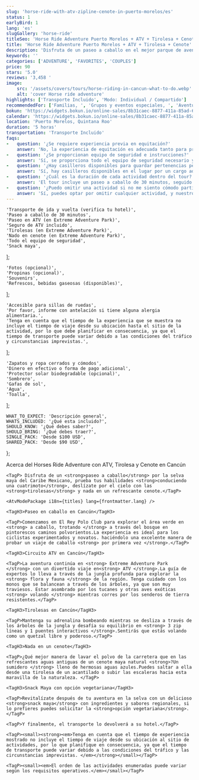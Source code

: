 ```yaml
---
slug: 'horse-ride-with-atv-zipline-cenote-in-puerto-morelos/es'
status: 1
earlyBird: 1
lang: 'es'
slugGallery: 'horse-ride'
titleSeo: 'Horse Ride Adventure Puerto Morelos + ATV + Tirolesa + Cenote'
title: 'Horse Ride Adventure Puerto Morelos + ATV + Tirolesa + Cenote'
description: 'Disfruta de un paseo a caballo en el mejor parque de aventuras en Cancún + paseo en ATV, tirolesas y nado en un hermoso cenote natural.'
keywords: ''
categories: ['ADVENTURE', 'FAVORITES', 'COUPLES']
price: 90
stars: '5.0'
reviews: '3,458 '
image:
    src: '/assets/covers/tours/horse-riding-in-cancun-what-to-do.webp'
    alt: 'cover Horse ride adventure'
highlights: ['Transporte Incluido', 'Modo: Individual / Compartido']
recommendedFor: ['Familias, ', 'Grupos y eventos especiales, ', 'Aventureros']
bokun: 'https://widgets.bokun.io/online-sales/8b31caec-8877-411a-85ad-682828170619/experience/670328?partialView=1'
calendar: 'https://widgets.bokun.io/online-sales/8b31caec-8877-411a-85ad-682828170619/experience-calendar/670328'
location: 'Puerto Morelos, Quintana Roo'
duration: '5 horas'
transportation: 'Transporte Incluido'
faqs:
-   question: '¿Se requiere experiencia previa en equitación?'
    answer: 'No, la experiencia de equitación es adecuada tanto para principiantes como para jinetes experimentados.'
-   question: '¿Se proporcionan equipo de seguridad e instrucciones?'
    answer: 'Sí, se proporciona todo el equipo de seguridad necesario y se dan instrucciones de seguridad antes de cada actividad.'
-   question: '¿Hay casilleros disponibles para guardar pertenencias personales durante las actividades?'
    answer: 'Sí, hay casilleros disponibles en el lugar por un cargo adicional para guardar de forma segura tus pertenencias personales durante las actividades.'
-   question: '¿Cuál es la duración de cada actividad dentro del tour?'
    answer: 'El tour incluye un paseo a caballo de 30 minutos, seguido de un paseo en ATV, tirolesas y un nado en cenote.'
-   question: '¿Puedo omitir una actividad si no me siento cómodo participando?'
    answer: 'Sí, puedes optar por omitir cualquier actividad, y nuestro equipo te ayudará con arreglos alternativos mientras el grupo continúa.'
---
```



    'Transporte de ida y vuelta (verifica tu hotel)',
    'Paseo a caballo de 30 minutos',
    'Paseo en ATV (en Extreme Adventure Park)',
    'Seguro de ATV incluido',
    'Tirolesas (en Extreme Adventure Park)',
    'Nado en cenote (en Extreme Adventure Park)',
    'Todo el equipo de seguridad',
    'Snack maya',
];

    'Fotos (opcional)',
    'Propinas (opcional)',
    'Souvenirs',
    'Refrescos, bebidas gaseosas (disponibles)',
];

    'Accesible para sillas de ruedas',
    'Por favor, informe con antelación si tiene alguna alergia alimentaria.',
    'Tenga en cuenta que el tiempo de la experiencia que se muestra no incluye el tiempo de viaje desde su ubicación hasta el sitio de la actividad, por lo que debe planificar en consecuencia, ya que el tiempo de transporte puede variar debido a las condiciones del tráfico y circunstancias imprevistas.',
];

    'Zapatos y ropa cerrados y cómodos',
    'Dinero en efectivo o forma de pago adicional',
    'Protector solar biodegradable (opcional)',
    'Sombrero',
    'Gafas de sol',
    'Agua',
    'Toalla',
];

    WHAT_TO_EXPECT: 'Descripción general',
    WHATS_INCLUDED: '¿Qué esta incluido?',
    SHOULD_KNOW: '¿Qué debes saber?',
    SHOULD_BRING: '¿Qué debes traer?',
    SINGLE_PACK: 'Desde $100 USD',
    SHARED_PACK: 'Desde $90 USD',
};

<Accordion client:visible title={titles.WHAT_TO_EXPECT} idHas="whatToExpect">
    <TagH2>Acerca del Horses Ride Adventure con ATV, Tirolesa y Cenote en Cancún</TagH2>

    <TagP> Disfruta de un <strong>paseo a caballo</strong> por la selva maya del Caribe Mexicano, prueba tus habilidades <strong>conduciendo una cuatrimoto</strong>, deslízate por el cielo con las <strong>tirolesas</strong> y nada en un refrescante cenote.</TagP>

    <AtvModePackage i18n={titles} lang={frontmatter.lang} />

    <TagH3>Paseo en caballo en Cancún</TagH3>

    <TagP>Comenzamos en El Rey Polo Club para explorar el área verde en <strong> a caballo, trotando </strong> a través del bosque en pintorescos caminos polvorientos.La experiencia es ideal para los ciclistas experimentados y novatos. haciéndolo una excelente manera de probar un viaje de caballo <strong> por primera vez </strong>.</TagP>

    <TagH3>Circuito ATV en Cancún</TagH3>

    <TagP>La aventura continúa en <strong> Extreme Adventure Park </strong> con un divertido viaje en<strong> ATV </strong>.La guía de expertos lo lleva a través de la jungla profunda para explorar la <strong> flora y fauna </strong> de la región. Tenga cuidado con los monos que se balancean a través de los árboles, ya que son muy traviesos. Estar asombrado por los tucanes y otras aves exóticas <strong> volando </strong> mientras corres por los senderos de tierra resistentes.</TagP>

    <TagH3>Tirolesas en Cancún</TagH3>

    <TagP>Mantenga su adrenalina bombeando mientras se desliza a través de los árboles de la jungla y desafía su equilibrio en <strong> 3 zip líneas y 1 puentes interactivos </strong>.Sentirás que estás volando como un quetzal libre y poderoso.</TagP>

    <TagH3>Nada en un cenote</TagH3>

    <TagP>¿Qué mejor manera de lavar el polvo de la carretera que en las refrescantes aguas antiguas de un cenote maya natural <strong>?Un sumidero </strong> lleno de hermosas aguas azules.Puedes saltar a ella desde una tirolesa de un acantilado o subir las escaleras hacia esta maravilla de la naturaleza. </TagP>

    <TagH3>Snack Maya con opción vegetariana</TagH3>

    <TagP>Revitalízate después de tu aventura en la selva con un delicioso <strong>snack maya</strong> con ingredientes y sabores regionales, si lo prefieres puedes solicitar la <strong>opción vegetariana</strong>.</TagP>

    <TagP>Y finalmente, el transporte lo devolverá a su hotel.</TagP>
</Accordion>

<Accordion client:visible title={titles.WHATS_INCLUDED} idHash="whatsIncluded">
    <Inclusions includes={includes} notIncludes={notIncludes} />

    <TagP><small><strong><em>Tenga en cuenta que el tiempo de experiencia mostrado no incluye el tiempo de viaje desde su ubicación al sitio de actividades, por lo que planifique en consecuencia, ya que el tiempo de transporte puede variar debido a las condiciones del tráfico y las circunstancias imprevistas. </em></strong></small></TagP>

    <TagP><small><em>El orden de las actividades enumeradas puede variar según los requisitos operativos.</em></small></TagP>
</Accordion>

<Accordion client:visible title={titles.SHOULD_KNOW} idHash="whatYouShouldKnow">
    <ShouldKnow shouldKnow={shouldKnow} />
</Accordion>

<Accordion client:visible title={titles.SHOULD_BRING} idHash="whatYouShouldBring">
    <ShouldBring shouldBring={shouldBring} />
</Accordion>